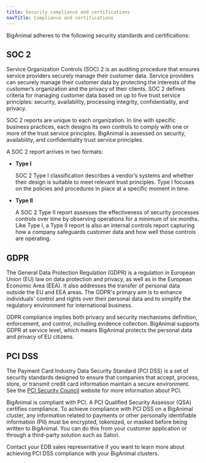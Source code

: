 ```yaml
---
title: Security compliance and certifications
navTitle: Compliance and certifications
---
```


BigAnimal adheres to the following security standards and certifications: 

## SOC 2 

Service Organization Controls (SOC) 2 is an auditing procedure that ensures service providers securely manage their customer data. Service providers can securely manage their customer data by protecting the interests of the customer’s organization and the privacy of their clients. SOC 2 defines criteria for managing customer data based on up to five trust service principles: security, availability, processing integrity, confidentiality, and privacy.  

SOC 2 reports are unique to each organization. In line with specific business practices, each designs its own controls to comply with one or more of the trust service principles. BigAnimal is assessed on security, availability, and confidentiality trust service principles. 

A SOC 2 report arrives in two formats:

- **Type I** 

  SOC 2 Type I classification describes a vendor’s systems and whether their design is suitable to meet relevant trust principles. Type I focuses on the policies and procedures in place at a specific moment in time. 

- **Type II**

  A SOC 2 Type II report assesses the effectiveness of security processes controls over time by observing operations for a minimum of six months. Like Type I, a Type II report is also an internal controls report capturing how a company safeguards customer data and how well those controls are operating.

## GDPR

The General Data Protection Regulation (GDPR) is a regulation in European Union (EU) law on data protection and privacy, as well as in the European Economic Area (EEA). It also addresses the transfer of personal data outside the EU and EEA areas. The GDPR's primary aim is to enhance individuals' control and rights over their personal data and to simplify the regulatory environment for international business.

GDPR compliance implies both privacy and security mechanisms definition, enforcement, and control, including evidence collection. 
BigAnimal supports GDPR at service level, which means BigAnimal protects the personal data and privacy of EU citizens.

## PCI DSS

The Payment Card Industry Data Security Standard (PCI DSS) is a set of security standards designed to ensure that companies that accept, process, store, or transmit credit card information maintain a secure environment. See the [PCI Security Council](https://www.pcisecuritystandards.org/) website for more information about PCI.
 
BigAnimal is compliant with PCI. A PCI Qualified Security Assessor (QSA) certifies compliance. To achieve compliance with PCI DSS on a BigAnimal cluster, any information related to payments or other personally identifiable information (PII) must be encrypted, tokenized, or masked before being written to BigAnimal. You can do this from your customer application or through a third-party solution such as Satori.
 
Contact your EDB sales representative if you want to learn more about achieving PCI DSS compliance with your BigAnimal clusters.
